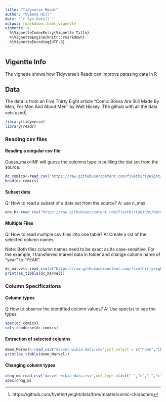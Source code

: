 ```yaml
---
title: "Tidyverse Readr"
author: "Vyanna Hill"
date: "`r Sys.Date()`"
output: rmarkdown::html_vignette
vignette: >
  %\VignetteIndexEntry{Vignette Title}
  %\VignetteEngine{knitr::rmarkdown}
  %\VignetteEncoding{UTF-8}
---
```


## Vigentte Info

The vignette shows how Tidyverse's Readr can improve parasing data in R

## Data

The data is from an Five Thirty Eight article "Comic Books Are Still Made By Men, For Men And About Men" by Walt Hickey. The github with all the data sets used^[https://github.com/fivethirtyeight/data/tree/master/comic-characters].

```r
library(tidyverse)
library(readr)
```

### Reading csv files

#### Reading a singular csv file

Guess_max=INF will guess the columns type in pullling the dat set from the source.

```r
dc_comics<-read_csv("https://raw.githubusercontent.com/fivethirtyeight/data/master/comic-characters/dc-wikia-data.csv",guess_max=Inf)
head(dc_comics)

```

#### Subset data

Q: How to read a subset of a data set from the source?
A: use n_max

```r
one_h<-read_csv("https://raw.githubusercontent.com/fivethirtyeight/data/master/comic-characters/dc-wikia-data.csv",n_max=100)

```

#### Multiple Files

Q: How to read multiple csv files into one table?
A: Create a list of the selected column names 

Note: Both files column names need to be exact as its case-sensitive. For the example, I transferred marvel data in folder and change column name of "year" to "YEAR".

```r
dc_marvel<-read_csv(c("https://raw.githubusercontent.com/fivethirtyeight/data/master/comic-characters/dc-wikia-data.csv","marvel-wikia-data.csv"))
print(as_tibble(dc_marvel))
```



### Column Specifications

#### Column types 

Q:How to observe the identified column values?
A: Use spec(x) to see the types

```r
spec(dc_comics)
cols_condense(dc_comics)
```

#### Extraction of selected columns

```r
demo_Marvel<-read_csv("marvel-wikia-data.csv",col_select = c("name","ID","ALIGN","EYE","SEX","GSM","ALIVE"))
print(as_tibble(demo_Marvel))
```

#### Changing column types

```r
chng_m<-read_csv("marvel-wikia-data.csv",col_type =list("-","c","-","c","c","c","c","c","c","c","i","D","-"))
spec(chng_m)
```

